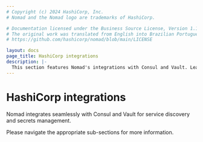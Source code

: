 ```yaml
---
# Copyright (c) 2024 HashiCorp, Inc.
# Nomad and the Nomad logo are trademarks of HashiCorp.

# Documentation licensed under the Business Source License, Version 1.1.
# The original work was translated from English into Brazilian Portuguese.
# https://github.com/hashicorp/nomad/blob/main/LICENSE

layout: docs
page_title: HashiCorp integrations
description: |-
  This section features Nomad's integrations with Consul and Vault. Learn how to integrate access control lists (ACLs) and Consul service mesh.
---
```


# HashiCorp integrations

Nomad integrates seamlessly with Consul and Vault for service discovery and secrets management.

Please navigate the appropriate sub-sections for more information.
